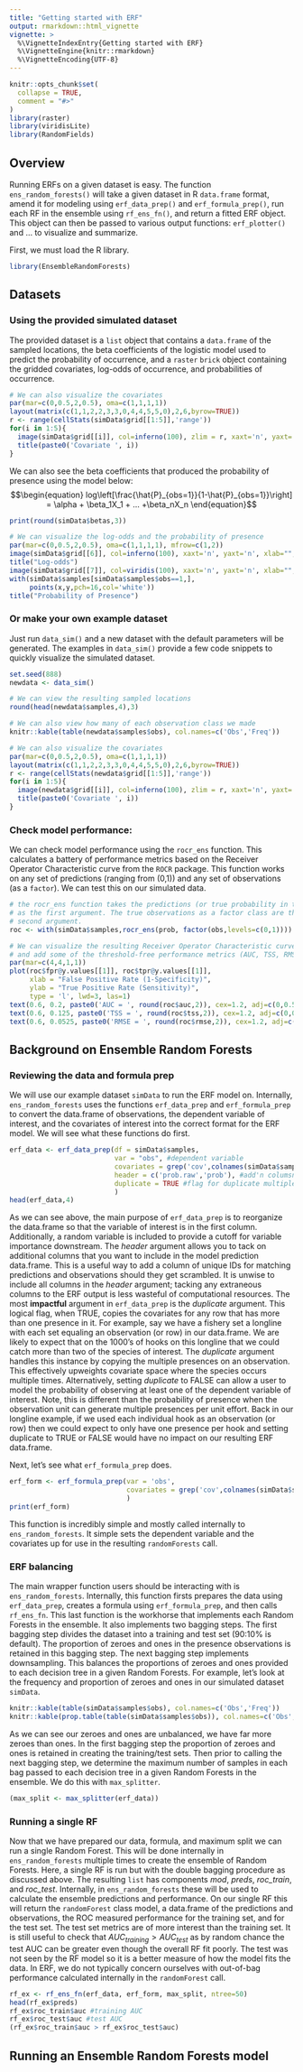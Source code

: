 ```yaml
---
title: "Getting started with ERF"
output: rmarkdown::html_vignette
vignette: >
  %\VignetteIndexEntry{Getting started with ERF}
  %\VignetteEngine{knitr::rmarkdown}
  %\VignetteEncoding{UTF-8}
---
```


```r
knitr::opts_chunk$set(
  collapse = TRUE,
  comment = "#>"
)
library(raster)
library(viridisLite)
library(RandomFields)
```

## Overview
Running ERFs on a given dataset is easy. The function `ens_random_forests()` will take a given dataset in R `data.frame` format, amend it for modeling using `erf_data_prep()` and `erf_formula_prep()`, run each RF in the ensemble using `rf_ens_fn()`, and return a fitted ERF object. This object can then be passed to various output functions: `erf_plotter()` and ... to visualize and summarize.

First, we must load the R library.
```r
library(EnsembleRandomForests)
```

## Datasets

### Using the provided simulated dataset
The provided dataset is a `list` object that contains a `data.frame` of the sampled locations, the beta coefficients of the logistic model used to predict the probability of occurrence, and a `raster` `brick` object containing the gridded covariates, log-odds of occurrence, and probabilities of occurrence. 

```r
# We can also visualize the covariates
par(mar=c(0,0.5,2,0.5), oma=c(1,1,1,1))
layout(matrix(c(1,1,2,2,3,3,0,4,4,5,5,0),2,6,byrow=TRUE))
r <- range(cellStats(simData$grid[[1:5]],'range'))
for(i in 1:5){
  image(simData$grid[[i]], col=inferno(100), zlim = r, xaxt='n', yaxt='n', xlab="", ylab="")
  title(paste0('Covariate ', i))
}
```

We can also see the beta coefficients that produced the probability of presence using the model below:
$$\begin{equation}
  log\left[\frac{\hat{P}_{obs=1}}{1-\hat{P}_{obs=1}}\right] = \alpha + \beta_1X_1 + ... +\beta_nX_n
\end{equation}$$
```r
print(round(simData$betas,3))

# We can visualize the log-odds and the probability of presence
par(mar=c(0,0.5,2,0.5), oma=c(1,1,1,1), mfrow=c(1,2))
image(simData$grid[[6]], col=inferno(100), xaxt='n', yaxt='n', xlab="", ylab="")
title("Log-odds")
image(simData$grid[[7]], col=viridis(100), xaxt='n', yaxt='n', xlab="", ylab="")
with(simData$samples[simData$samples$obs==1,],
     points(x,y,pch=16,col='white'))
title("Probability of Presence")
```

### Or make your own example dataset
Just run `data_sim()` and a new dataset with the default parameters will be generated. The examples in `data_sim()` provide a few code snippets to quickly visualize the simulated dataset. 
```r
set.seed(888)
newdata <- data_sim()

# We can view the resulting sampled locations
round(head(newdata$samples,4),3)

# We can also view how many of each observation class we made
knitr::kable(table(newdata$samples$obs), col.names=c('Obs','Freq'))
```

```r
# We can also visualize the covariates
par(mar=c(0,0.5,2,0.5), oma=c(1,1,1,1))
layout(matrix(c(1,1,2,2,3,3,0,4,4,5,5,0),2,6,byrow=TRUE))
r <- range(cellStats(newdata$grid[[1:5]],'range'))
for(i in 1:5){
  image(newdata$grid[[i]], col=inferno(100), zlim = r, xaxt='n', yaxt='n', xlab="", ylab="")
  title(paste0('Covariate ', i))
}
```

### Check model performance:
We can check model performance using the `rocr_ens` function. This calculates a battery of performance metrics based on the Receiver Operator Characteristic curve from the `ROCR` package. This function works on any set of predictions (ranging from (0,1)) and any set of observations (as a `factor`). We can test this on our simulated data. 
```r
# the rocr_ens function takes the predictions (or true probability in this case)
# as the first argument. The true observations as a factor class are the
# second argument. 
roc <- with(simData$samples,rocr_ens(prob, factor(obs,levels=c(0,1))))

# We can visualize the resulting Receiver Operator Characteristic curve
# and add some of the threshold-free performance metrics (AUC, TSS, RMSE)
par(mar=c(4,4,1,1))
plot(roc$fpr@y.values[[1]], roc$tpr@y.values[[1]],
     xlab = "False Positive Rate (1-Specificity)",
     ylab = "True Positive Rate (Sensitivity)",
     type = 'l', lwd=3, las=1)
text(0.6, 0.2, paste0('AUC = ', round(roc$auc,2)), cex=1.2, adj=c(0,0.5))
text(0.6, 0.125, paste0('TSS = ', round(roc$tss,2)), cex=1.2, adj=c(0,0.5))
text(0.6, 0.0525, paste0('RMSE = ', round(roc$rmse,2)), cex=1.2, adj=c(0,0.5))
```


## Background on Ensemble Random Forests

### Reviewing the data and formula prep
We will use our example dataset `simData` to run the ERF model on. Internally, `ens_random_forests` uses the functions `erf_data_prep` and `erf_formula_prep` to convert the data.frame of observations, the dependent variable of interest, and the covariates of interest into the correct format for the ERF model. We will see what these functions do first.
```r
erf_data <- erf_data_prep(df = simData$samples, 
                          var = "obs", #dependent variable
                          covariates = grep('cov',colnames(simData$samples), value=T),
                          header = c('prob.raw','prob'), #add'n columsn to include
                          duplicate = TRUE #flag for duplicate multiple presences
                          )
head(erf_data,4)
```
As we can see above, the main purpose of `erf_data_prep` is to reorganize the data.frame so that the variable of interest is in the first column. Additionally, a random variable is included to provide a cutoff for variable importance downstream. The *header* argument allows you to tack on additional columns that you want to include in the model prediction data.frame. This is a useful way to add a column of unique IDs for matching predictions and observations should they get scrambled. It is unwise to include all columns in the *header* argument; tacking any extraneous columns to the ERF output is less wasteful of computational resources. The most **impactful** argument in `erf_data_prep` is the *duplicate* argument. This logical flag, when TRUE, copies the covariates for any row that has more than one presence in it. For example, say we have a fishery set a longline with each set equaling an observation (or row) in our data.frame. We are likely to expect that on the 1000's of hooks on this longline that we could catch more than two of the species of interest. The *duplicate* argument handles this instance by copying the multiple presences on an observation. This effectively upweights covariate space where the species occurs multiple times. Alternatively, setting *duplicate* to FALSE can allow a user to model the probability of observing at least one of the dependent variable of interest. Note, this is different than the probability of presence when the observation unit can generate multiple presences per unit effort. Back in our longline example, if we used each individual hook as an observation (or row) then we could expect to only have one presence per hook and setting duplicate to TRUE or FALSE would have no impact on our resulting ERF data.frame. 

Next, let's see what `erf_formula_prep` does.
```r
erf_form <- erf_formula_prep(var = 'obs',
                             covariates = grep('cov',colnames(simData$samples), value=T)
                             )
print(erf_form)
```
This function is incredibly simple and mostly called internally to `ens_random_forests`. It simple sets the dependent variable and the covariates up for use in the resulting `randomForests` call. 

### ERF balancing
The main wrapper function users should be interacting with is `ens_random_forests`. Internally, this function firsts prepares the data using `erf_data_prep`, creates a formula using `erf_formula_prep`, and then calls `rf_ens_fn`. This last function is the workhorse that implements each Random Forests in the ensemble. It also implements two bagging steps. The first bagging step divides the dataset into a training and test set (90:10% is default). The proportion of zeroes and ones in the presence observations is retained in this bagging step. The next bagging step implements downsampling. This balances the proportions of zeroes and ones provided to each decision tree in a given Random Forests. For example, let's look at the frequency and proportion of zeroes and ones in our simulated dataset `simData`.
```r
knitr::kable(table(simData$samples$obs), col.names=c('Obs','Freq'))
knitr::kable(prop.table(table(simData$samples$obs)), col.names=c('Obs','Prop.'))
```
As we can see our zeroes and ones are unbalanced, we have far more zeroes than ones. In the first bagging step the proportion of zeroes and ones is retained in creating the training/test sets. Then prior to calling the next bagging step, we determine the maximum number of samples in each bag passed to each decision tree in a given Random Forests in the ensemble. We do this with `max_splitter`.
```r
(max_split <- max_splitter(erf_data))
```
### Running a single RF
Now that we have prepared our data, formula, and maximum split we can run a single Random Forest. This will be done internally in `ens_random_forests` multiple times to create the ensemble of Random Forests. Here, a single RF is run but with the double bagging procedure as discussed above. The resulting `list` has components *mod*, *preds*, *roc_train*, and *roc_test*. Internally, in `ens_random_forests` these will be used to calculate the ensemble predictions and performance. On our single RF this will return the `randomForest` class model, a data.frame of the predictions and observations, the ROC measured performance for the training set, and for the test set. The test set metrics are of more interest than the training set. It is still useful to check that $AUC_{training} > AUC_{test}$ as by random chance the test AUC can be greater even though the overall RF fit poorly. The test was not seen by the RF model so it is a better measure of how the model fits the data. In ERF, we do not typically concern ourselves with out-of-bag performance calculated internally in the `randomForest` call.
```r
rf_ex <- rf_ens_fn(erf_data, erf_form, max_split, ntree=50)
head(rf_ex$preds)
rf_ex$roc_train$auc #training AUC
rf_ex$roc_test$auc #test AUC
(rf_ex$roc_train$auc > rf_ex$roc_test$auc)
```
## Running an Ensemble Random Forests model